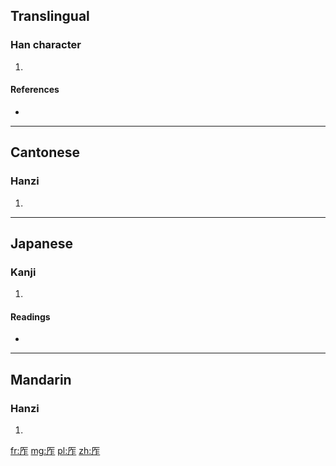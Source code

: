 ==Translingual==

===Han character===
{{Han char|rn=27|rad=厂|as=05|sn=7|four=7121<sub>1</sub>|canj=一人尸 (MOS)}}

# {{defn|Han|sort=厂05}}

====References====
* {{Han ref|kx=0161.010|dkj=02919|hdz=10070.040|uh=538F|ud=21391|bh=CA75|bd=51829}}

----

==Cantonese==

===Hanzi===
{{yue-hanzi|jyut=|y=ja3}}

# {{defn|Cantonese|sort=厂05}}

----

==Japanese==

===Kanji===
{{ja-kanji|grade=|rs=厂05}}

# {{defn|Japanese|sort=厂05}}

====Readings====
* {{ja-readings|on=[[さ]] (sa), [[しゃ]] (sha), [[さく]] (saku), [[しょう]] (shō)|kun=[[くいちがう]] (kuichigau), [[せまい]] (semai)}}

----

==Mandarin==

===Hanzi===
{{cmn-hanzi|pin=[[zhǎ]] ([[zha3]])|wg=cha<sup>3</sup>}}

# {{defn|Mandarin|sort=厂05}}

[[fr:厏]]
[[mg:厏]]
[[pl:厏]]
[[zh:厏]]